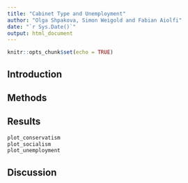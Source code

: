 ```yaml
---
title: "Cabinet Type and Unemployment"
author: "Olga Shpakova, Simon Weigold and Fabian Aiolfi"
date: "`r Sys.Date()`"
output: html_document
---
```


```r
knitr::opts_chunk$set(echo = TRUE)
```

## Introduction

## Methods

## Results
```r
plot_conservatism
plot_socialism
plot_unemployment
```


## Discussion